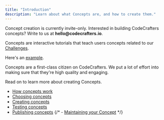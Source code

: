 ```yaml
---
title: "Introduction"
description: "Learn about what Concepts are, and how to create them."
---
```


<Note>
  Concept creation is currently invite-only. Interested in building CodeCrafters
  concepts? Write to us at <b>hello@codecrafters.io</b>.
</Note>

Concepts are interactive tutorials that teach users concepts related to our [Challenges](https://app.codecrafters.io/catalog).

Here's an [example](https://app.codecrafters.io/concepts/network-protocols).

Concepts are a first-class citizen on CodeCrafters. We put a lot of effort into making sure that they're high quality and engaging.

Read on to learn more about creating Concepts.

- [How concepts work](/contributors/authoring-concepts/how-concepts-work)
- [Choosing concepts](/contributors/authoring-concepts/choosing-concepts)
- [Creating concepts](/contributors/authoring-concepts/creating-concepts)
- [Testing concepts](/contributors/authoring-concepts/testing-concepts)
- [Publishing concepts](/contributors/authoring-concepts/publishing-concepts)
  {/* - [Maintaining your Concept](/contributors/authoring-concepts/maintaining-concepts) */}
